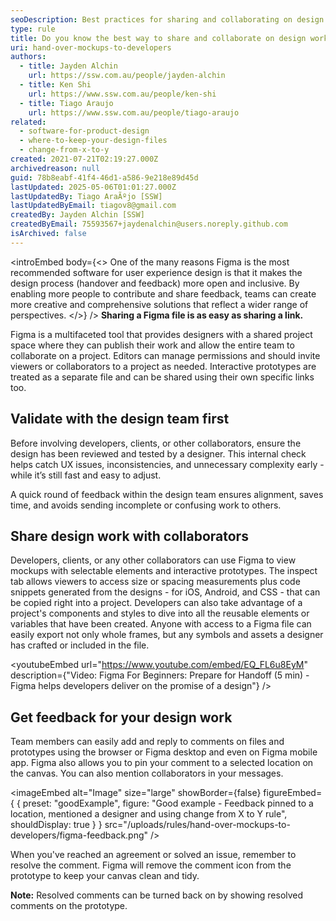 ```yaml
---
seoDescription: Best practices for sharing and collaborating on design work involve using Figma's shared project space to enable open and inclusive feedback.
type: rule
title: Do you know the best way to share and collaborate on design work?
uri: hand-over-mockups-to-developers
authors:
  - title: Jayden Alchin
    url: https://ssw.com.au/people/jayden-alchin
  - title: Ken Shi
    url: https://www.ssw.com.au/people/ken-shi
  - title: Tiago Araujo
    url: https://www.ssw.com.au/people/tiago-araujo
related:
  - software-for-product-design
  - where-to-keep-your-design-files
  - change-from-x-to-y
created: 2021-07-21T02:19:27.000Z
archivedreason: null
guid: 78b8eabf-41f4-46d1-a586-9e218e89d45d
lastUpdated: 2025-05-06T01:01:27.000Z
lastUpdatedBy: Tiago AraÃºjo [SSW]
lastUpdatedByEmail: tiagov8@gmail.com
createdBy: Jayden Alchin [SSW]
createdByEmail: 75593567+jaydenalchin@users.noreply.github.com
isArchived: false
---
```


<introEmbed
  body={<>
One of the many reasons Figma is the most recommended software for user experience design is that it makes the design process (handover and feedback) more open and inclusive. By enabling more people to contribute and share feedback, teams can create more creative and comprehensive solutions that reflect a wider range of perspectives.
  </>}
/>
**Sharing a Figma file is as easy as sharing a link.**

Figma is a multifaceted tool that provides designers with a shared project space where they can publish their work and allow the entire team to collaborate on a project. Editors can manage permissions and should invite viewers or collaborators to a project as needed. Interactive prototypes are treated as a separate file and can be shared using their own specific links too.

## Validate with the design team first

Before involving developers, clients, or other collaborators, ensure the design has been reviewed and tested by a designer. This internal check helps catch UX issues, inconsistencies, and unnecessary complexity early - while it’s still fast and easy to adjust.

A quick round of feedback within the design team ensures alignment, saves time, and avoids sending incomplete or confusing work to others.

## Share design work with collaborators

Developers, clients, or any other collaborators can use Figma to view mockups with selectable elements and interactive prototypes. The inspect tab allows viewers to access size or spacing measurements plus code snippets generated from the designs - for iOS, Android, and CSS - that can be copied right into a project. Developers can also take advantage of a project's components and styles to dive into all the reusable elements or variables that have been created. Anyone with access to a Figma file can easily export not only whole frames, but any symbols and assets a designer has crafted or included in the file.

<youtubeEmbed url="https://www.youtube.com/embed/EQ_FL6u8EyM" description={"Video: Figma For Beginners: Prepare for Handoff (5 min) - Figma helps developers deliver on the promise of a design"} />

## Get feedback for your design work

Team members can easily add and reply to comments on files and prototypes using the browser or Figma desktop and even on Figma mobile app. Figma also allows you to pin your comment to a selected location on the canvas. You can also mention collaborators in your messages.

<imageEmbed
  alt="Image"
  size="large"
  showBorder={false}
  figureEmbed={ {
    preset: "goodExample",
    figure: "Good example - Feedback pinned to a location, mentioned a designer and using change from X to Y rule",
    shouldDisplay: true
  } }
  src="/uploads/rules/hand-over-mockups-to-developers/figma-feedback.png"
/>

When you've reached an agreement or solved an issue, remember to resolve the comment. Figma will remove the comment icon from the prototype to keep your canvas clean and tidy.

**Note:** Resolved comments can be turned back on by showing resolved comments on the prototype.
